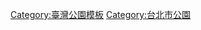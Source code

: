 {{Navbox
|name = 臺北花博公園
|title = [[花博公園|<span style="color:white">臺北花博公園</span>]]
|image = [[File:Taipei Flora Expo logo.svg|80px]]
|listclass = hlist
|titlestyle = background:#00a650; color:White;
|groupstyle = background:#6bbb92; color:White;

|group1 = [[圓山公園 (臺北市)|<span style="color:white">圓山公園</span>]]區
|list1 = *[[流行館]]
*[[爭艷館]]
*[[臺北市立兒童新樂園|兒育中心舊址]]
*花博行人陸橋
*七道彩虹
*地景花海區
*造型花牆區

|group2 = [[美術公園|<span style="color:white">美術公園</span>]]區
|list2 = *[[舞蝶館]]
*[[原民風味館]]
*[[臺北市立美術館]]
*[[台北故事館]]
*迎客坊
*美術出入口
*[[寰宇庭園區]]
*花之隧道

|group3 = [[新生公園|<span style="color:white">新生公園</span>]]區
|list3 = *[[新生四館|新生館]]
**[[未來館|台北典藏植物園]]
**[[世博台北館|臺北機器人館]]
**[[天使生活館]]
**[[夢想館]]
*[[林安泰古厝|林安泰古厝民俗文物館]]
*新生出入口
*怡情園
*迷宮花園
*林下花圃花海區
*花之隧道
*花夢廣場
}}<noinclude>
[[Category:臺灣公園模板]]
[[Category:台北市公園]]
</noinclude>